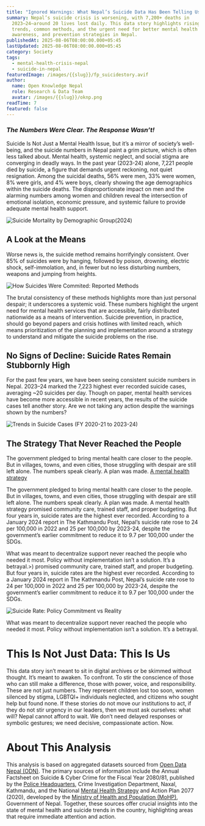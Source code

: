 ```yaml
---
title: "Ignored Warnings: What Nepal’s Suicide Data Has Been Telling Us"
summary: Nepal’s suicide crisis is worsening, with 7,200+ deaths in
  2023–24—around 20 lives lost daily. This data story highlights rising suicide
  trends, common methods, and the urgent need for better mental health support,
  awareness, and prevention strategies in Nepal.
publishedAt: 2025-08-06T08:00:00.000+05:45
lastUpdated: 2025-08-06T08:00:00.000+05:45
category: Society
tags:
  - mental-health-crisis-nepal
  - suicide-in-nepal
featuredImage: /images/{{slug}}/fp_suicidestory.avif
author:
  name: Open Knowledge Nepal
  role: Research & Data Team
  avatar: /images/{{slug}}/oknp.png
readTime: 7
featured: false
---
```

### <em>The Numbers Were Clear. The Response Wasn’t!</em>

Suicide Is Not Just a Mental Health Issue, but it’s a mirror of society’s well-being, and the suicide numbers in Nepal paint a grim picture, which is often less talked about. Mental health, systemic neglect, and social stigma are converging in deadly ways. In the past year (2023-24) alone, 7,221 people died by suicide, a figure that demands urgent reckoning, not quiet resignation. Among the suicidal deaths, 56% were men, 33% were women, 8% were girls, and 4% were boys, clearly showing the age demographics within the suicide deaths. The disproportionate impact on men and the alarming numbers among women and children reveal the intersection of emotional isolation, economic pressure, and systemic failure to provide adequate mental health support.

![Suicide Mortality by Demographic Group(2024)](/images/{{slug}}/suicide_demographic.png)

## A Look at the Means

Worse news is, the suicide method remains horrifyingly consistent. Over 85% of suicides were by hanging, followed by poison, drowning, electric shock, self-immolation, and, in fewer but no less disturbing numbers, weapons and jumping from heights.

![How Suicides Were Commited: Reported Methods](/images/{{slug}}/reported_methods.png)

The brutal consistency of these methods highlights more than just personal despair; it underscores a systemic void.  These numbers highlight the urgent need for mental health services that are accessible, fairly distributed nationwide as a means of intervention. Suicide prevention, in practice, should go beyond papers and crisis hotlines with limited reach, which means prioritization of the planning and implementation around a strategy to understand and mitigate the suicide problems on the rise.

## No Signs of Decline: Suicide Rates Remain Stubbornly High

For the past few years, we have been seeing consistent suicide numbers in Nepal. 2023–24 marked the 7,223 highest ever recorded suicide cases, averaging ~20 suicides per day.  Though on paper, mental health services have become more accessible in recent years, the results of the suicide cases tell another story. Are we not taking any action despite the warnings shown by the numbers?

![Trends in Suicide Cases (FY 2020-21 to 2023-24)](/images/{{slug}}/suicide_trends.png)

## The Strategy That Never Reached the People

The government pledged to bring mental health care closer to the people. But in villages, towns, and even cities, those struggling with despair are still left alone. The numbers speak clearly. A plan was made. [A mental health strategy](https://www.opmcm.gov.np/wp-content/uploads/2023/10/%E0%A4%B0%E0%A4%BE%E0%A4%B7%E0%A5%8D%E0%A4%9F%E0%A5%8D%E0%A4%B0%E0%A4%BF%E0%A4%AF-%E0%A4%AE%E0%A4%BE%E0%A4%A8%E0%A4%B8%E0%A4%BF%E0%A4%95-%E0%A4%B8%E0%A5%8D%E0%A4%B5%E0%A4%BE%E0%A4%B8%E0%A5%8D%E0%A4%A5%E0%A5%8D%E0%A4%AF-%E0%A4%B0%E0%A4%A3%E0%A4%A8%E0%A5%80%E0%A4%A4%E0%A4%BF-%E0%A4%A4%E0%A4%A5%E0%A4%BE-%E0%A4%95%E0%A4%BE%E0%A4%B0%E0%A5%8D%E0%A4%AF%E0%A4%AF%E0%A5%8B%E0%A4%9C%E0%A4%A8%E0%A4%BE-%E0%A5%A8%E0%A5%A6%E0%A5%AD%E0%A5%AD.pdf)

The government pledged to bring mental health care closer to the people. But in villages, towns, and even cities, those struggling with despair are still left alone. The numbers speak clearly. A plan was made. A mental health strategy promised community care, trained staff, and proper budgeting. But four years in, suicide rates are the highest ever recorded. According to a January 2024 report in The Kathmandu Post, Nepal’s suicide rate rose to 24 per 100,000 in 2022 and 25 per 100,000 by 2023-24, despite the government’s earlier commitment to reduce it to 9.7 per 100,000 under the SDGs.

What was meant to decentralize support never reached the people who needed it most. Policy without implementation isn’t a solution. It’s a betrayal.>) promised community care, trained staff, and proper budgeting. But four years in, suicide rates are the highest ever recorded. According to a January 2024 report in The Kathmandu Post, Nepal’s suicide rate rose to 24 per 100,000 in 2022 and 25 per 100,000 by 2023-24, despite the government’s earlier commitment to reduce it to 9.7 per 100,000 under the SDGs.

![Suicide Rate: Policy Commitment vs Reality](/images/{{slug}}/suicide_rate.png)

What was meant to decentralize support never reached the people who needed it most. Policy without implementation isn’t a solution. It’s a betrayal.

# This Is Not Just Data: This Is Us

This data story isn’t meant to sit in digital archives or be skimmed without thought. It’s meant to awaken. To confront. To stir the conscience of those who can still make a difference, those with power, voice, and responsibility. These are not just numbers. They represent children lost too soon, women silenced by stigma, LGBTQI+ individuals neglected, and citizens who sought help but found none. If these stories do not move our institutions to act, if they do not stir urgency in our leaders, then we must ask ourselves: what will? Nepal cannot afford to wait. We don’t need delayed responses or symbolic gestures; we need decisive, compassionate action. Now.

# About This Analysis

This analysis is based on aggregated datasets sourced from [Open Data Nepal (ODN)](https://opendatanepal.com/). The primary sources of information include the Annual Factsheet on Suicide & Cyber Crime for the Fiscal Year 2080/81, published by the [Police Headquarters](https://www.nepalpolice.gov.np/), Crime Investigation Department, Naxal, Kathmandu, and the National [Mental Health Strategy](https://www.opmcm.gov.np/wp-content/uploads/2023/10/%E0%A4%B0%E0%A4%BE%E0%A4%B7%E0%A5%8D%E0%A4%9F%E0%A5%8D%E0%A4%B0%E0%A4%BF%E0%A4%AF-%E0%A4%AE%E0%A4%BE%E0%A4%A8%E0%A4%B8%E0%A4%BF%E0%A4%95-%E0%A4%B8%E0%A5%8D%E0%A4%B5%E0%A4%BE%E0%A4%B8%E0%A5%8D%E0%A4%A5%E0%A5%8D%E0%A4%AF-%E0%A4%B0%E0%A4%A3%E0%A4%A8%E0%A5%80%E0%A4%A4%E0%A4%BF-%E0%A4%A4%E0%A4%A5%E0%A4%BE-%E0%A4%95%E0%A4%BE%E0%A4%B0%E0%A5%8D%E0%A4%AF%E0%A4%AF%E0%A5%8B%E0%A4%9C%E0%A4%A8%E0%A4%BE-%E0%A5%A8%E0%A5%A6%E0%A5%AD%E0%A5%AD.pdf) and Action Plan 2077 (2020), developed by the [Ministry of Health and Population (MoHP)](https://mohp.gov.np/), Government of Nepal. Together, these sources offer crucial insights into the state of mental health and suicide trends in the country, highlighting areas that require immediate attention and action.
